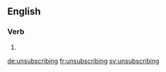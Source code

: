 ==English==

===Verb===
{{head|en|present participle}}

# {{present participle of|unsubscribe|lang=en|nocat=1}}

[[de:unsubscribing]]
[[fr:unsubscribing]]
[[sv:unsubscribing]]